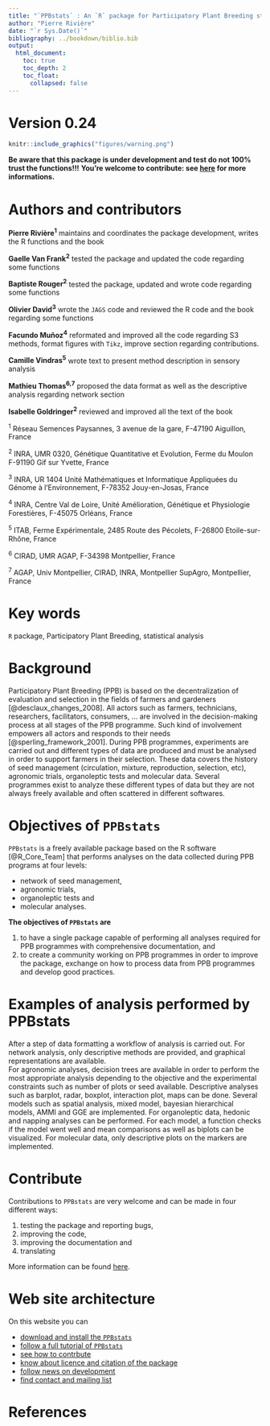 ```yaml
---
title: "`PPBstats` : An `R` package for Participatory Plant Breeding statisticial analyses"
author: "Pierre Rivière"
date: "`r Sys.Date()`"
bibliography: ../bookdown/biblio.bib
output:
  html_document:
    toc: true
    toc_depth: 2
    toc_float: 
      collapsed: false
---
```


# Version 0.24

```r
knitr::include_graphics("figures/warning.png")
```
**Be aware that this package is under development and test do not 100% trust the functions!!!**
**You're welcome to contribute: see [here](https://priviere.github.io/PPBstats_web_site/contribute.html) for more informations.**


# Authors and contributors

**Pierre Rivière^1^** maintains and coordinates the package development, writes the R functions and the book

**Gaelle Van Frank^2^** tested the package and updated the code regarding some functions

**Baptiste Rouger^2^** tested the package, updated and wrote code regarding some functions

**Olivier David^3^** wrote the `JAGS` code and reviewed the R code and the book regarding some functions

**Facundo Muñoz^4^** reformated and improved all the code regarding S3 methods, format figures with `Tikz`, improve section regarding contributions.

**Camille Vindras^5^** wrote text to present method description in sensory analysis

**Mathieu Thomas^6,7^** proposed the data format as well as the descriptive analysis regarding network section

**Isabelle Goldringer^2^** reviewed and improved all the text of the book

^1^ Réseau Semences Paysannes, 3 avenue de la gare, F-47190 Aiguillon, France

^2^ INRA, UMR 0320, Génétique Quantitative et Evolution, Ferme du Moulon F-91190 Gif sur Yvette, France

^3^ INRA, UR 1404 Unité Mathématiques et Informatique Appliquées du Génome à l'Environnement, F-78352 Jouy-en-Josas, France

^4^ INRA, Centre Val de Loire, Unité Amélioration, Génétique et Physiologie Forestières, F-45075 Orléans, France

^5^ ITAB, Ferme Expérimentale, 2485 Route des Pécolets, F-26800 Etoile-sur-Rhône, France

^6^ CIRAD, UMR AGAP, F-34398 Montpellier, France

^7^ AGAP, Univ Montpellier, CIRAD, INRA, Montpellier SupAgro, Montpellier, France


# Key words
`R` package, Participatory Plant Breeding, statistical analysis

# Background
Participatory Plant Breeding (PPB) is based on the decentralization of evaluation and selection in the fields of farmers and gardeners [@desclaux_changes_2008]. 
All actors such as farmers, technicians, researchers, facilitators, consumers, ... are involved in the decision-making process at all stages of the PPB programme. 
Such kind of involvement empowers all actors and responds to their needs [@sperling_framework_2001]. 
During PPB programmes, experiments are carried out and different types of data are produced and must be analysed in order to support farmers in their selection. 
These data covers the history of seed management (circulation, mixture, reproduction, selection, etc), agronomic trials, organoleptic tests and molecular data. 
Several programmes exist to analyze these different types of data but they are not always freely available and often scattered in different softwares.

# Objectives of `PPBstats`
`PPBstats` is a freely available package based on the R software [@R_Core_Team] that performs analyses on the data collected during PPB programs at four levels: 

- network of seed management, 
- agronomic trials, 
- organoleptic tests and 
- molecular analyses. 

**The objectives of `PPBstats` are**

1. to have a single package capable of performing all analyses required for PPB programmes with comprehensive documentation, and 
2. to create a community working on PPB programmes in order to improve the package, exchange on how to process data from PPB programmes and develop good practices. 

# Examples of analysis performed by PPBstats

After a step of  data formatting a workflow of analysis is carried out. 
For network analysis, only descriptive methods are provided, and graphical representations are available.  
For agronomic analyses, decision trees are available in order to perform the most appropriate analysis depending to the objective and the experimental constraints such as number of plots or seed available. 
Descriptive analyses such as barplot, radar, boxplot, interaction plot, maps can be done. 
Several models such as spatial analysis, mixed model, bayesian hierarchical models, AMMI and GGE are implemented. 
For organoleptic data, hedonic and napping analyses can be performed. 
For each model, a function checks if the model went well and mean comparisons as well as biplots can be visualized. 
For molecular data, only descriptive plots on the markers are implemented.


# Contribute
Contributions to `PPBstats` are very welcome and can be made in four different ways: 

1. testing the package and reporting bugs, 
2. improving the code, 
3. improving the documentation and 
4. translating

More information can be found [here](https://priviere.github.io/PPBstats_web_site/contribute.html).


# Web site architecture
On this website you can

- [download and install the `PPBstats`](https://priviere.github.io/PPBstats_web_site/download.html)
- [follow a full tutorial of `PPBstats`](https://priviere.github.io/PPBstats_web_site/book.html)
- [see how to contrbute](https://priviere.github.io/PPBstats_web_site/contribute.html)
- [know about licence and citation of the package](https://priviere.github.io/PPBstats_web_site/licence.html)
- [follow news on development](https://priviere.github.io/PPBstats_web_site/NEWS.html)
- [find contact and mailing list ](https://priviere.github.io/PPBstats_web_site/contact.html)


# References